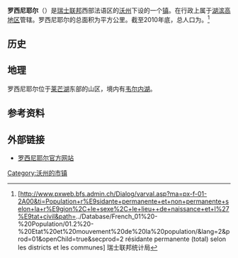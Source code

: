 {{瑞士市镇信息框
 | 市镇名称= 罗西尼耶尔
 | 原文名称             = {{lang|fr|Rossinière}}
 | 图片                = Rossinière.jpg
 | 纹章 = Rossiniere-coat of arms.svg
 | 语言                   = [[法语|法语]]
 | 所属州               = 沃州
 | iso-code-region = 
 | 所属区               = [[湖滨高地区|湖滨高地区]]
 | lat_d=46|lat_m=28|lat_NS=N|long_d=7|long_m=04|long_EW=E
 | 邮政编码        = 1658 Rossinière<br>1658 La Tine
 | 市镇代码        = 5842
 | 面积                 = {{smn|23.36|5|100}}
 | 平均海拔        =  920
 | 人口               = {{smn|507|6}}
 | 主页  = www.rossiniere.ch
 | 市镇长           = Jean-Pierre Neff
 | 相邻市镇             = 
 | 友好城市             = 
|地图文件             = Karte Gemeinde Rossinière 2008.png
|}}
'''罗西尼耶尔'''（{{lang-fr|Rossinière}}）是[[瑞士联邦|瑞士联邦]]西部法语区的[[沃州|沃州]]下设的一个[[瑞士市镇|镇]]。在行政上属于[[湖滨高地区|湖滨高地区]]管辖。罗西尼耶尔的总面积为{{smn|23.36|5|100}}平方公里。截至2010年底，总人口为{{smn|507|6}}。<ref>{{fr}}[http://www.pxweb.bfs.admin.ch/Dialog/varval.asp?ma=px-f-01-2A00&ti=Population+r%E9sidante+permanente+et+non+permanente+selon+la+r%E9gion%2C+le+sexe%2C+le+lieu++de+naissance+et+l%27%E9tat+civil&path=../Database/French_01%20-%20Population/01.2%20-%20Etat%20et%20mouvement%20de%20la%20population/&lang=2&prod=01&openChild=true&secprod=2 résidante permanente (total) selon les districts et les communes] {{Wayback|url=http://www.pxweb.bfs.admin.ch/Dialog/varval.asp?ma=px-f-01-2A00&ti=Population+r%E9sidante+permanente+et+non+permanente+selon+la+r%E9gion%2C+le+sexe%2C+le+lieu++de+naissance+et+l%27%E9tat+civil&path=..%2FDatabase%2FFrench_01%20-%20Population%2F01.2%20-%20Etat%20et%20mouvement%20de%20la%20population%2F&lang=2&prod=01&openChild=true&secprod=2 |date=20150102165023 }} 瑞士联邦统计局</ref>

==历史==

==地理==
罗西尼耶尔位于[[莱芒湖|莱芒湖]]东部的山区，境内有[[韦尔内湖|韦尔内湖]]。

==参考资料==
{{reflist}}

==外部链接==
*{{fr}}[http://www.rossiniere.ch 罗西尼耶尔官方网站] {{Webarchive|url=https://archive.is/20080324103159/http://www.rossiniere.ch/ |date=2008-03-24 }}

{{DEFAULTSORT:Rossinière}}
{{沃州湖滨高地区行政区划}}
[[Category:沃州的市镇|Category:沃州的市镇]]